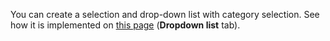<Cut title="How do I implement selection of 3 different areas in an image?">

You can create a selection and drop-down list with category selection. See how it is implemented on [this page](/docs-new/guide/t-components/image-annotation) (**Dropdown list** tab).

</Cut>